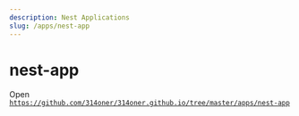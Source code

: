 ```yaml
---
description: Nest Applications
slug: /apps/nest-app
---
```


# nest-app

Open [`https://github.com/314oner/314oner.github.io/tree/master/apps/nest-app`](https://github.com/314oner/314oner.github.io/tree/master/apps/nest-app)
